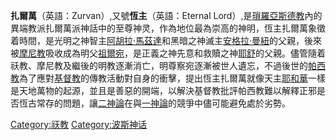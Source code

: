 {{About|[[瑣羅亞斯德教|瑣羅亞斯德教]]分支教派神話中的至尊神|祖爾宛 (消歧義)}}

'''扎爾萬'''（英語：Zurvan）,又號'''恆主'''（英語：Eternal Lord）,是[[祆教|瑣羅亞斯德教]]內的異端教派扎爾萬派神話中的至尊神灵，作為地位最為崇高的神明，恆主扎爾萬象徵着時間，是光明之神智主[[阿胡拉·馬茲達|阿胡拉·馬茲達]]和黑暗之神滅主[[阿里曼|安格拉·曼紐]]的父親，後來被[[摩尼教|摩尼教]]吸收成為明父[[明尊|祖爾宛]]，是正義之神先意和救贖之神[[夷數|耶舒]]的父親。儘管隨着祅教、摩尼教及繼後的明教逐漸消亡，明尊察宛逐漸被世人遺忘，不過後世的[[帕西人|帕西教]]為了應對[[基督教|基督教]]的傳教活動對自身的衝擊，提出恆主扎爾萬就像天主[[基督教的神|耶和華]]一樣是天地萬物的起源，並且是善惡的開端，以解決基督教批評帕西教難以解釋正邪是否恆古常存的問題，讓[[二元論|二神論]]在與[[一神論|一神論]]的競爭中儘可能避免處於劣勢。

[[Category:祆教|Category:祆教]]
[[Category:波斯神话|Category:波斯神话]]